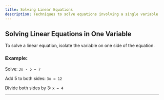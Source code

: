 ---
title: Solving Linear Equations
description: Techniques to solve equations involving a single variable.
---

## Solving Linear Equations in One Variable

To solve a linear equation, isolate the variable on one side of the equation.

### Example:
Solve:
`
3x - 5 = 7
`

Add 5 to both sides:
`
3x = 12
`

Divide both sides by 3:
`
x = 4
`

---
